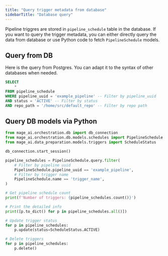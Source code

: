 ```yaml
---
title: "Query trigger metadata from database"
sidebarTitle: "Database query"
---
```


Pipeline triggres are stored in `pipeline_schedule` table in the database. If you want to query
the trigger metadata, you can either directly query the data from database or use Python code
to fetch `PipelineSchedule` models.

## Query from DB
Here is the query from Postgres. You can adapt it to the syntax of other databases when needed.
```sql
SELECT
    *
FROM pipeline_schedule
WHERE pipeline_uuid = 'example_pipeline' -- Filter by pipeline_uuid
AND status = 'ACTIVE' -- Filter by status
AND repo_path = '/home/src/default_repo' -- Filter by repo path
```

## Query DB models via Python
```python
from mage_ai.orchestration.db import db_connection
from mage_ai.orchestration.db.models.schedules import PipelineSchedule
from mage_ai.data_preparation.models.triggers import ScheduleStatus

db_connection.start_session()

pipeline_schedules = PipelineSchedule.query.filter(
    # Filter by pipeline uuid
    PipelineSchedule.pipeline_uuid == 'example_pipeline',
    # Filter by trigger name
    PipelineSchedule.name == 'trigger_name',
)

# Get pipeline schedule count
print(f'Number of triggers: {pipeline_schedules.count()}')

# Print the detailed info
print([p.to_dict() for p in pipeline_schedules.all()])

# Update trigger status
for p in pipeline_schedules:
    p.update(status=ScheduleStatus.ACTIVE)

# Delete triggers
for p in pipeline_schedules:
    p.delete()
```